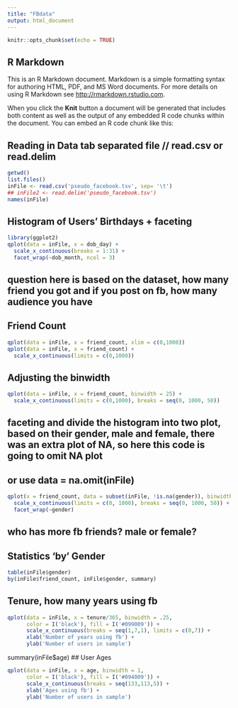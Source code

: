 ```yaml
---
title: "FBdata"
output: html_document
---
```


```r
knitr::opts_chunk$set(echo = TRUE)
```

## R Markdown

This is an R Markdown document. Markdown is a simple formatting syntax for authoring HTML, PDF, and MS Word documents. For more details on using R Markdown see <http://rmarkdown.rstudio.com>.

When you click the **Knit** button a document will be generated that includes both content as well as the output of any embedded R code chunks within the document. You can embed an R code chunk like this:

## Reading in Data tab separated file // read.csv or read.delim
```r
getwd()
list.files()
inFile <- read.csv('pseudo_facebook.tsv', sep= '\t')
## inFile2 <- read.delim('pseudo_facebook.tsv')
names(inFile)
```

## Histogram of Users' Birthdays + faceting
```r
library(ggplot2)
qplot(data = inFile, x = dob_day) +
  scale_x_continuous(breaks = 1:31) +
  facet_wrap(~dob_month, ncol = 3)
```

## question here is based on the dataset, how many friend you got and if you post on fb, how many audience you have

## Friend Count
```r
qplot(data = inFile, x = friend_count, xlim = c(0,1000))
qplot(data = inFile, x = friend_count) +
  scale_x_continuous(limits = c(0,1000))
```
## Adjusting the binwidth
```r
qplot(data = inFile, x = friend_count, binwidth = 25) +
  scale_x_continuous(limits = c(0,1000), breaks = seq(0, 1000, 50))
```

## faceting and divide the histogram into two plot, based on their gender, male and female, there was an  extra plot of NA, so here this code is going to omit NA plot
## or use data = na.omit(inFile)

```r
qplot(x = friend_count, data = subset(inFile, !is.na(gender)), binwidth = 25) +
  scale_x_continuous(limits = c(0, 1000), breaks = seq(0, 1000, 50)) +
  facet_wrap(~gender)
```
## who has more fb friends? male or female?
## Statistics 'by' Gender
```r
table(inFile$gender)
by(inFile$friend_count, inFile$gender, summary)
```

## Tenure, how many years using fb
```r
qplot(data = inFile, x = tenure/365, binwidth = .25,
      color = I('black'), fill = I('#099009')) +
      scale_x_continuous(breaks = seq(1,7,1), limits = c(0,7)) +
      xlab('Number of years using fb') +
      ylab('Number of users in sample')
```

summary(inFile$age)
## User Ages
```r
qplot(data = inFile, x = age, binwidth = 1,
      color = I('black'), fill = I('#094009')) +
      scale_x_continuous(breaks = seq(133,113,5)) +
      xlab('Ages using fb') +
      ylab('Number of users in sample')
```

